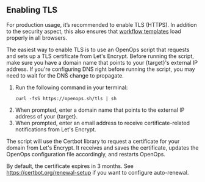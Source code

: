 ## Enabling TLS

For production usage, it’s recommended to enable TLS (HTTPS). In addition to the security aspect, this also ensures that [workflow templates](/workflow-management/workflow-templates/) load properly in all browsers.

The easiest way to enable TLS is to use an OpenOps script that requests and sets up a TLS certificate from Let's Encrypt. Before running the script, make sure you have a domain name that points to your {target}'s external IP address. If you're configuring DNS right before running the script, you may need to wait for the DNS change to propagate.

1. Run the following command in your terminal:
    ```shell
    curl -fsS https://openops.sh/tls | sh
    ```
2. When prompted, enter a domain name that points to the external IP address of your {target}.
3. When prompted, enter an email address to receive certificate-related notifications from Let's Encrypt.

The script will use the Certbot library to request a certificate for your domain from Let's Encrypt. It receives and saves the certificate, updates the OpenOps configuration file accordingly, and restarts OpenOps.

By default, the certificate expires in 3 months. See https://certbot.org/renewal-setup if you want to configure auto-renewal.
